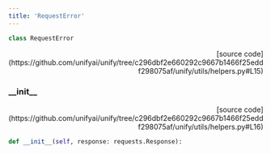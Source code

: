 ```yaml
---
title: 'RequestError'
---
```


```python
class RequestError
```

<p align="right">[source code](https://github.com/unifyai/unify/tree/c296dbf2e660292c9667b1466f25eddf298075af/unify/utils/helpers.py#L15)</p>



### \_\_init\_\_

<p align="right">[source code](https://github.com/unifyai/unify/tree/c296dbf2e660292c9667b1466f25eddf298075af/unify/utils/helpers.py#L16)</p>

```python
def __init__(self, response: requests.Response):
```

